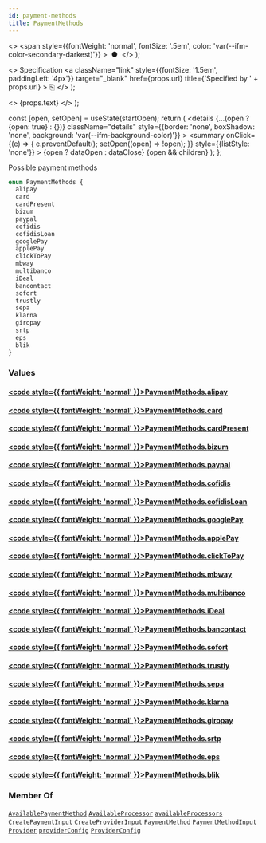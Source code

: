 ```yaml
---
id: payment-methods
title: PaymentMethods
---
```


  <>
    <span
      style={{fontWeight: 'normal', fontSize: '.5em', color: 'var(--ifm-color-secondary-darkest)'}}
    >
      &nbsp;●&nbsp;
    </span>
  </>
);

  <>
    Specification
    <a
      className="link"
      style={{fontSize: '1.5em', paddingLeft: '4px'}}
      target="_blank"
      href={props.url}
      title={'Specified by ' + props.url}
    >
      ⎘
    </a>
  </>
);

  <>
    <span className={props.class}>{props.text}</span>
  </>
);


  const [open, setOpen] = useState(startOpen);
  return (
    <details
      {...(open ? {open: true} : {})}
      className="details"
      style={{border: 'none', boxShadow: 'none', background: 'var(--ifm-background-color)'}}
    >
      <summary
        onClick={(e) => {
          e.preventDefault();
          setOpen((open) => !open);
        }}
        style={{listStyle: 'none'}}
      >
        {open ? dataOpen : dataClose}
      </summary>
      {open && children}
    </details>
  );
};

Possible payment methods

```graphql
enum PaymentMethods {
  alipay
  card
  cardPresent
  bizum
  paypal
  cofidis
  cofidisLoan
  googlePay
  applePay
  clickToPay
  mbway
  multibanco
  iDeal
  bancontact
  sofort
  trustly
  sepa
  klarna
  giropay
  srtp
  eps
  blik
}
```

### Values

#### [<code style={{ fontWeight: 'normal' }}>PaymentMethods.<b>alipay</b></code>](#)

#### [<code style={{ fontWeight: 'normal' }}>PaymentMethods.<b>card</b></code>](#)

#### [<code style={{ fontWeight: 'normal' }}>PaymentMethods.<b>cardPresent</b></code>](#)

#### [<code style={{ fontWeight: 'normal' }}>PaymentMethods.<b>bizum</b></code>](#)

#### [<code style={{ fontWeight: 'normal' }}>PaymentMethods.<b>paypal</b></code>](#)

#### [<code style={{ fontWeight: 'normal' }}>PaymentMethods.<b>cofidis</b></code>](#)

#### [<code style={{ fontWeight: 'normal' }}>PaymentMethods.<b>cofidisLoan</b></code>](#)

#### [<code style={{ fontWeight: 'normal' }}>PaymentMethods.<b>googlePay</b></code>](#)

#### [<code style={{ fontWeight: 'normal' }}>PaymentMethods.<b>applePay</b></code>](#)

#### [<code style={{ fontWeight: 'normal' }}>PaymentMethods.<b>clickToPay</b></code>](#)

#### [<code style={{ fontWeight: 'normal' }}>PaymentMethods.<b>mbway</b></code>](#)

#### [<code style={{ fontWeight: 'normal' }}>PaymentMethods.<b>multibanco</b></code>](#)

#### [<code style={{ fontWeight: 'normal' }}>PaymentMethods.<b>iDeal</b></code>](#)

#### [<code style={{ fontWeight: 'normal' }}>PaymentMethods.<b>bancontact</b></code>](#)

#### [<code style={{ fontWeight: 'normal' }}>PaymentMethods.<b>sofort</b></code>](#)

#### [<code style={{ fontWeight: 'normal' }}>PaymentMethods.<b>trustly</b></code>](#)

#### [<code style={{ fontWeight: 'normal' }}>PaymentMethods.<b>sepa</b></code>](#)

#### [<code style={{ fontWeight: 'normal' }}>PaymentMethods.<b>klarna</b></code>](#)

#### [<code style={{ fontWeight: 'normal' }}>PaymentMethods.<b>giropay</b></code>](#)

#### [<code style={{ fontWeight: 'normal' }}>PaymentMethods.<b>srtp</b></code>](#)

#### [<code style={{ fontWeight: 'normal' }}>PaymentMethods.<b>eps</b></code>](#)

#### [<code style={{ fontWeight: 'normal' }}>PaymentMethods.<b>blik</b></code>](#)

### Member Of

[`AvailablePaymentMethod`](/docs/apis/graphql/types/objects/available-payment-method.mdx) <Badge class="badge badge--secondary badge--relation" text="object"/><Bullet />[`AvailableProcessor`](/docs/apis/graphql/types/objects/available-processor.mdx) <Badge class="badge badge--secondary badge--relation" text="object"/><Bullet />[`availableProcessors`](/docs/apis/graphql/operations/queries/available-processors.mdx) <Badge class="badge badge--secondary badge--relation" text="query"/><Bullet />[`CreatePaymentInput`](/docs/apis/graphql/types/inputs/create-payment-input.mdx) <Badge class="badge badge--secondary badge--relation" text="input"/><Bullet />[`CreateProviderInput`](/docs/apis/graphql/types/inputs/create-provider-input.mdx) <Badge class="badge badge--secondary badge--relation" text="input"/><Bullet />[`PaymentMethod`](/docs/apis/graphql/types/objects/payment-method.mdx) <Badge class="badge badge--secondary badge--relation" text="object"/><Bullet />[`PaymentMethodInput`](/docs/apis/graphql/types/inputs/payment-method-input.mdx) <Badge class="badge badge--secondary badge--relation" text="input"/><Bullet />[`Provider`](/docs/apis/graphql/types/objects/provider.mdx) <Badge class="badge badge--secondary badge--relation" text="object"/><Bullet />[`providerConfig`](/docs/apis/graphql/operations/queries/provider-config.mdx) <Badge class="badge badge--secondary badge--relation" text="query"/><Bullet />[`ProviderConfig`](/docs/apis/graphql/types/objects/provider-config.mdx) <Badge class="badge badge--secondary badge--relation" text="object"/>
